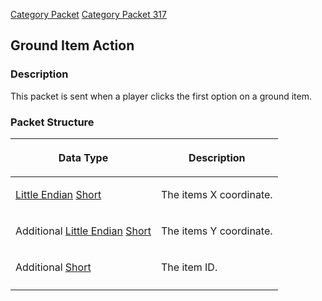 [[Category Packet]]
[[Category Packet 317]]
== Ground Item Action ==

=== Description ===

This packet is sent when a player clicks the first option on a ground item.
=== Packet Structure ===
{|border=2
! Data Type
! Description
|-
| [[Data Types#Little Endian|Little Endian]] [[Data Types#Standard data types|Short]]
| The items X coordinate.
|-
| Additional [[Data Types#Little Endian|Little Endian]] [[Data Types#Standard data types|Short]]
| The items Y coordinate.
|-
| Additional [[Data Types#Standard data types|Short]]
| The item ID.
|-
|}